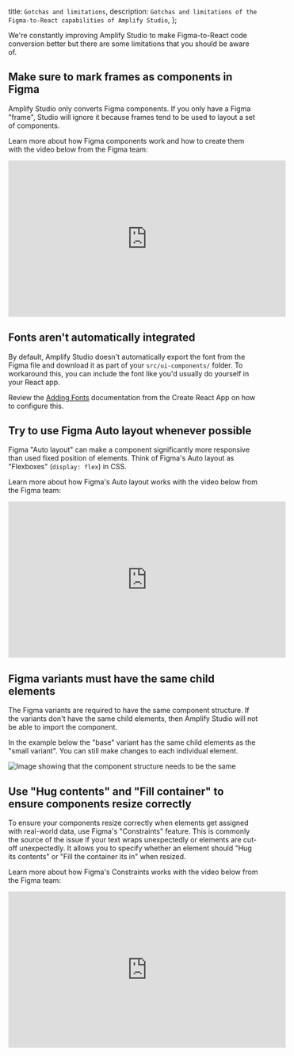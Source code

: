   title: `Gotchas and limitations`,
  description: `Gotchas and limitations of the Figma-to-React capabilities of Amplify Studio`,
};

We're constantly improving Amplify Studio to make Figma-to-React code conversion better but there are some limitations that you should be aware of.

## Make sure to mark frames as components in Figma
Amplify Studio only converts Figma components. If you only have a Figma "frame", Studio will ignore it because frames tend to be used to layout a set of components.

Learn more about how Figma components work and how to create them with the video below from the Figma team:

<iframe width="560" height="315" src="https://www.youtube.com/embed/k74IrUNaJVk?start=40" title="YouTube video player" frameborder="0" allow="accelerometer; autoplay; clipboard-write; encrypted-media; gyroscope; picture-in-picture" allowfullscreen></iframe>

## Fonts aren't automatically integrated

By default, Amplify Studio doesn't automatically export the font from the Figma file and download it as part of your `src/ui-components/` folder. To workaround this, you can include the font like you'd usually do yourself in your React app. 

Review the [Adding Fonts](https://create-react-app.dev/docs/adding-images-fonts-and-files/) documentation from the Create React App on how to configure this.

## Try to use Figma Auto layout whenever possible

Figma "Auto layout" can make a component significantly more responsive than used fixed position of elements. Think of Figma's Auto layout as "Flexboxes" (`display: flex`) in CSS. 

Learn more about how Figma's Auto layout works with the video below from the Figma team:

<iframe width="560" height="315" src="https://www.youtube.com/embed/PNJxeD29ZTg" title="YouTube video player" frameborder="0" allow="accelerometer; autoplay; clipboard-write; encrypted-media; gyroscope; picture-in-picture" allowfullscreen></iframe>

## Figma variants must have the same child elements

The Figma variants are required to have the same component structure. If the variants don't have the same child elements, then Amplify Studio will not be able to import the component.

In the example below the "base" variant has the same child elements as the "small variant". You can still make changes to each individual element.

![Image showing that the component structure needs to be the same](/images/studio/responsive/component-structure.png)

## Use "Hug contents" and "Fill container" to ensure components resize correctly

To ensure your components resize correctly when elements get assigned with real-world data, use Figma's "Constraints" feature. This is commonly the source of the issue if your text wraps unexpectedly or elements are cut-off unexpectedly. It allows you to specify whether an element should "Hug its contents" or "Fill the container its in" when resized.

Learn more about how Figma's Constraints works with the video below from the Figma team:

<iframe width="560" height="315" src="https://www.youtube.com/embed/LHY9cm_2zwU?start=15" title="YouTube video player" frameborder="0" allow="accelerometer; autoplay; clipboard-write; encrypted-media; gyroscope; picture-in-picture" allowfullscreen></iframe>